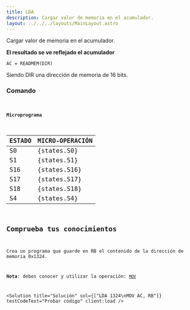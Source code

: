 ```yaml
---
title: LDA
description: Cargar valor de memoria en el acumulador.
layout: ../../../layouts/MainLayout.astro
---
```



Cargar valor de memoria en el acumulador.

**El resultado se ve reflejado el acumulador**

```
AC = READMEM(DIR)
```

Siendo DIR una dirección de memoria de 16 bits.

### Comando

<Code
  code="LDA 001F"
  testCodeText="Probar código"
  previewText="Vista previa"
  previewVideoSrc="/assets/video/preview/LDA_001F.webm"
  client:load
/>

#### Microprograma

| ESTADO | MICRO-OPERACIÓN |
| :----- | :-------------- |
| S0     | {states.S0}     |
| S1     | {states.S1}     |
| S16    | {states.S16}    |
| S17    | {states.S17}    |
| S18    | {states.S18}    |
| S4     | {states.S4}     |

## Comprueba tus conocimientos

Crea un programa que guarde en RB el contenido de la dirección de memoria 0x1324.

**Nota**: debes conocer y utilizar la operación: [`MOV`](/es/instructions/MOV)

<Solution
  title="Solución"
  sol={["LDA 1324\nMOV AC, RB"]}
  testCodeText="Probar código"
  client:load
/>
